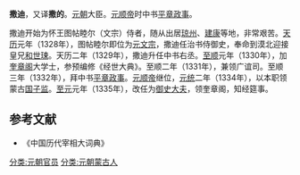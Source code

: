 {{Notability Unreferenced|time=2017-03-12T23:35:35+00:00}}
'''撒迪'''，又译'''撒的'''。[[元朝|元朝]]大臣。[[元顺帝|元顺帝]]时中书[[平章政事|平章政事]]。

撒迪开始为怀王图帖睦尔（文宗）侍者，随从出居[[琼州|琼州]]、[[南京|建康]]等地，非常艰苦。[[天历_(元朝)|天历]]元年（1328年），图帖睦尔即位为[[元文宗|元文宗]]，撒迪任治书侍御史，奉命到漠北迎接皇兄[[元明宗|和世㻋]]。天历二年（1329年），撒迪升任中书右丞。[[至顺|至顺]]元年（1330年），加[[奎章阁|奎章阁]]大学士，参预编修《经世大典》。至顺二年（1331年），兼领广谊司。至顺三年（1332年），拜中书[[平章政事|平章政事]]。[[元顺帝|元顺帝]]继位，[[元统_(元朝)|元统]]二年（1334年），以本职领蒙古[[国子监|国子监]]。[[至元_(元惠宗)|至元]]元年（1335年），改任为[[御史大夫|御史大夫]]，领奎章阁，知经筵事。
==参考文献==
* 《中国历代宰相大词典》
[[分类:元朝官员|分类:元朝官员]]
[[分类:元朝蒙古人|分类:元朝蒙古人]]